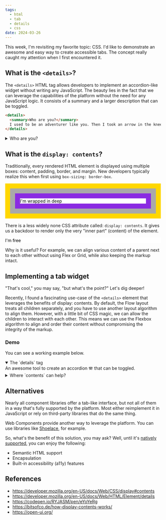 ```yaml
---
tags:
  - html
  - tab
  - details
  - css
date: 2024-03-26
---
```

This week, I'm revisiting my favorite topic: CSS. I'd like to demonstrate an awesome and easy way to create accessible tabs. The concept really caught my attention when I first encountered it.

## What is the `<details>`?

The `<details>` HTML tag allows developers to implement an accordion-like widget without writing any JavaScript. The beauty lies in the fact that we can leverage the capabilities of the platform without the need for any JavaScript logic. It consists of a summary and a larger description that can be toggled.

```html
<details>
  <summary>Who are you?</summary>
  I used to be an adventurer like you. Then I took an arrow in the knee.
</details>
```
<details>
  <summary>Who are you?</summary>
  I used to be an adventurer like you. Then I took an arrow in the knee.
</details>

## What is the `display: contents`?

Traditionally, every rendered HTML element is displayed using multiple boxes: content, padding, border, and margin. New developers typically realize this when first using `box-sizing: border-box`.

<div style="background: gold; display: flex;">
  <div style="width: 100%; margin: 1rem; padding: 1rem; border: 1rem solid darkgray; background: blueviolet; color: black">
    <div style="width: 100%; background: white">I'm wrapped in deep</div>
  </div>
</div>

There is a less widely none CSS attribute called: `display: contents`. It gives us a backdoor to render only the very "inner part" (content) of the element.

<div style="background: gold; display: flex;">
  <div style="display: contents; width: 100%; margin: 1rem; padding: 1rem; border: 1rem solid darkgray; background: blueviolet; color: black">
    <div style="width: 100%; background: white">I'm free</div>
  </div>
</div>

Why is it useful? For example, we can align various content of a parent next to each other without using Flex or Grid, while also keeping the markup intact.

## Implementing a tab widget

"That's cool," you may say, "but what's the point?" Let's dig deeper!

Recently, I found a fascinating use-case of the `<details>` element that leverages the benefits of display: contents. By default, the Flow layout treats all children separately, and you have to use another layout algorithm to align them. However, with a little bit of CSS magic, we can allow the children to interact with each other. This means we can use the Flexbox algorithm to align and order their content without compromising the integrity of the markup.

### Demo 

You can see a working example below.


<DetailsTabs>
  <details open role="tab" aria-selected="true" aria-label="The detail tag">
    <summary>The `details` tag</summary>
    <div>
      An awesome tool to create an accordion 🪗 that can be toggled.
    </div>
  </details>
  <details role="tab" aria-selected="false" aria-label="Where contents can help?">
    <summary>Where `contents` can help?</summary>
    <div>
      Remove the extra layers (margin, padding, etc.) around the content. It helps to let the children interact with each other ✨.
    </div>
  </details>
</DetailsTabs>

## Alternatives

Nearly all component libraries offer a tab-like interface, but not all of them in a way that's fully supported by the platform. Most either reimplement it in JavaScript or rely on third-party libraries that do the same thing.

Web Components provide another way to leverage the platform. You can use libraries like [Shoelace](https://shoelace.style/components/tab/), for example.

So, what's the benefit of this solution, you may ask? Well, until it's [natively supported](https://open-ui.org/components/tabs.research/), you can enjoy the following:

- Semantic HTML support
- Encapsulation
- Built-in accessibility (a11y) features

## References

- https://developer.mozilla.org/en-US/docs/Web/CSS/display#contents
- https://developer.mozilla.org/en-US/docs/Web/HTML/Element/details
- https://codepen.io/RYJASM/pen/eYoYeRg
- https://bitsofco.de/how-display-contents-works/
- https://open-ui.org/
